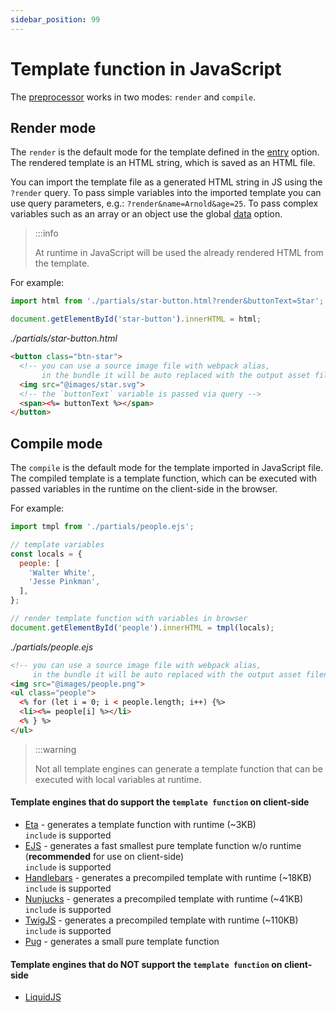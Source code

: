```yaml
---
sidebar_position: 99
---
```


# Template function in JavaScript

The [preprocessor](/plugin-options-preprocessor) works in two modes: `render` and `compile`.

## Render mode

The `render` is the default mode for the template defined in the [entry](/plugin-options-entry) option.
The rendered template is an HTML string, which is saved as an HTML file.

You can import the template file as a generated HTML string in JS using the `?render` query.
To pass simple variables into the imported template you can use query parameters, e.g.: `?render&name=Arnold&age=25`.
To pass complex variables such as an array or an object use the global [data](/plugin-options-data) option.

> :::info
>
> At runtime in JavaScript will be used the already rendered HTML from the template.

For example:

```js
import html from './partials/star-button.html?render&buttonText=Star';

document.getElementById('star-button').innerHTML = html;
```

_./partials/star-button.html_
```html
<button class="btn-star">
  <!-- you can use a source image file with webpack alias,
       in the bundle it will be auto replaced with the output asset filename -->
  <img src="@images/star.svg">
  <!-- the `buttonText` variable is passed via query -->
  <span><%= buttonText %></span>
</button>
```

## Compile mode

The `compile` is the default mode for the template imported in JavaScript file.
The compiled template is a template function,
which can be executed with passed variables in the runtime on the client-side in the browser.

For example:

```js
import tmpl from './partials/people.ejs';

// template variables
const locals = {
  people: [
    'Walter White',
    'Jesse Pinkman',
  ],
};

// render template function with variables in browser
document.getElementById('people').innerHTML = tmpl(locals);
```

_./partials/people.ejs_
```html
<!-- you can use a source image file with webpack alias,
     in the bundle it will be auto replaced with the output asset filename -->
<img src="@images/people.png">
<ul class="people">
  <% for (let i = 0; i < people.length; i++) {%>
  <li><%= people[i] %></li>
  <% } %>
</ul>
```

> :::warning
>
> Not all template engines can generate a template function that can be executed with local variables at runtime.

#### Template engines that do support the `template function` on client-side

- [Eta](/guides/preprocessor/eta) - generates a template function with runtime (~3KB)\
`include` is supported
- [EJS](/guides/preprocessor/ejs) - generates a fast smallest pure template function w/o runtime (**recommended** for use on client-side)\
`include` is supported
- [Handlebars](/guides/preprocessor/handlebars) - generates a precompiled template with runtime (~18KB)\
`include` is supported
- [Nunjucks](/guides/preprocessor/nunjucks) - generates a precompiled template with runtime (~41KB)\
`include` is supported
- [TwigJS](/guides/preprocessor/twig) - generates a precompiled template with runtime (~110KB)\
`include` is supported
- [Pug](/guides/preprocessor/pug) - generates a small pure template function

#### Template engines that do NOT support the `template function` on client-side

- [LiquidJS](/guides/preprocessor/liquid)
